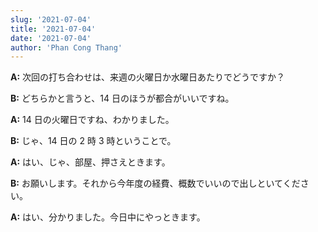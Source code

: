 ```yaml
---
slug: '2021-07-04'
title: '2021-07-04'
date: '2021-07-04'
author: 'Phan Cong Thang'
---
```


**A:** 次回の打ち合わせは、来週の火曜日か水曜日あたりでどうですか？

**B:** どちらかと言うと、14 日のほうが都合がいいですね。

**A:** 14 日の火曜日ですね、わかりました。

**B:** じゃ、14 日の 2 時 3 時ということで。

**A:** はい、じゃ、部屋、押さえときます。

**B:** お願いします。それから今年度の経費、概数でいいので出しといてください。

**A:** はい、分かりました。今日中にやっときます。
